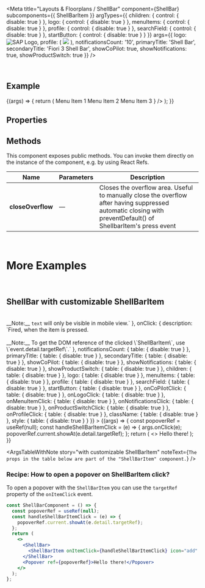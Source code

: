 
<Meta
  title="Layouts & Floorplans / ShellBar"
  component={ShellBar}
  subcomponents={{ ShellBarItem }}
  argTypes={{
    children: { control: { disable: true } },
    logo: { control: { disable: true } },
    menuItems: { control: { disable: true } },
    profile: { control: { disable: true } },
    searchField: { control: { disable: true } },
    startButton: { control: { disable: true } }
  }}
  args={{
    logo: <img src="https://sap.github.io/ui5-webcomponents/assets/images/sap-logo-svg.svg" alt="SAP Logo" />,
    profile: (
      <Avatar>
        <img src={image} />
      </Avatar>
    ),
    notificationsCount: '10',
    primaryTitle: 'Shell Bar',
    secondaryTitle: 'Fiori 3 Shell Bar',
    showCoPilot: true,
    showNotifications: true,
    showProductSwitch: true
  }}
/>

<DocsHeader since="0.4.0" />

<br />

## Example

<Canvas>
  <Story name="Default">
    {(args) => {
      return (
        <ShellBar
          {...args}
          menuItems={
            <>
              <StandardListItem data-key="1">Menu Item 1</StandardListItem>
              <StandardListItem data-key="2">Menu Item 2</StandardListItem>
              <StandardListItem data-key="3">Menu Item 3</StandardListItem>
            </>
          }
        />
      );
    }}
  </Story>
</Canvas>

## Properties

<ArgsTableWithNote story="." />

<Description />

## Methods

This component exposes public methods. You can invoke them directly on the instance of the component, e.g. by using React Refs.

| Name              | Parameters | Description                                                                                                                                                   |
| ----------------- | ---------- | ------------------------------------------------------------------------------------------------------------------------------------------------------------- |
| **closeOverflow** | &mdash;    | Closes the overflow area. Useful to manually close the overflow after having suppressed automatic closing with preventDefault() of ShellbarItem's press event |

<br />

# More Examples

<br />

## ShellBar with customizable ShellBarItem

<Canvas>
  <Story
    name="with customizable ShellBarItem"
    args={{
      count: '2',
      icon: 'add',
      text: 'add'
    }}
    argTypes={{
      count: { description: `Defines the count displayed in the top-right corner.` },
      icon: { description: `Defines the name of the item's icon.` },
      text: {
        description: `Defines the item text.<br /><br />__Note:__ <code>text</code> will only be visible in mobile view.`
      },
      onClick: {
        description: `Fired, when the item is pressed.<br /><br />__Note:__ To get the DOM reference of the clicked \`ShellBarItem\`, use \`event.detail.targetRef\`.`
      },
      notificationsCount: { table: { disable: true } },
      primaryTitle: { table: { disable: true } },
      secondaryTitle: { table: { disable: true } },
      showCoPilot: { table: { disable: true } },
      showNotifications: { table: { disable: true } },
      showProductSwitch: { table: { disable: true } },
      children: { table: { disable: true } },
      logo: { table: { disable: true } },
      menuItems: { table: { disable: true } },
      profile: { table: { disable: true } },
      searchField: { table: { disable: true } },
      startButton: { table: { disable: true } },
      onCoPilotClick: { table: { disable: true } },
      onLogoClick: { table: { disable: true } },
      onMenuItemClick: { table: { disable: true } },
      onNotificationsClick: { table: { disable: true } },
      onProductSwitchClick: { table: { disable: true } },
      onProfileClick: { table: { disable: true } },
      className: { table: { disable: true } },
      style: { table: { disable: true } }
    }}
  >
    {(args) => {
      const popoverRef = useRef(null);
      const handleShellBarItemClick = (e) => {
        args.onClick(e);
        popoverRef.current.showAt(e.detail.targetRef);
      };
      return (
        <>
          <ShellBar>
            <ShellBarItem {...args} onClick={handleShellBarItemClick} />
          </ShellBar>
          <Popover ref={popoverRef}>Hello there!</Popover>
        </>
      );
    }}
  </Story>
</Canvas>

<ArgsTableWithNote
  story="with customizable ShellBarItem"
  noteText={`The props in the table below are part of the "ShellBarItem" component.`}
/>

### Recipe: How to open a popover on ShellBarItem click?

To open a popover with the `ShellBarItem` you can use the `targetRef` property of the `onItemClick` event.

```jsx
const ShellBarComponent = () => {
  const popoverRef = useRef(null);
  const handleShellBarItemClick = (e) => {
    popoverRef.current.showAt(e.detail.targetRef);
  };
  return (
    <>
      <ShellBar>
        <ShellBarItem onItemClick={handleShellBarItemClick} icon="add" text="add" />
      </ShellBar>
      <Popover ref={popoverRef}>Hello there!</Popover>
    </>
  );
};
```

<Footer />
